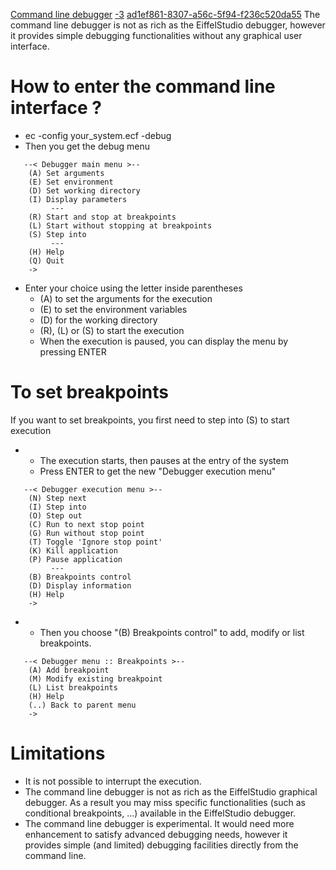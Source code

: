 [[Property:title|Command line debugger]]
[[Property:weight|-3]]
[[Property:uuid|ad1ef861-8307-a56c-5f94-f236c520da55]]
The command line debugger is not as rich as the EiffelStudio debugger, however it provides simple debugging functionalities without any graphical user interface.

= How to enter the command line interface ? =
* ec -config your_system.ecf -debug
* Then you get the debug menu
 	--< Debugger main menu >--
 	 (A) Set arguments
 	 (E) Set environment
 	 (D) Set working directory
 	 (I) Display parameters
 		  ---
 	 (R) Start and stop at breakpoints
 	 (L) Start without stopping at breakpoints
 	 (S) Step into
 		  ---
 	 (H) Help
 	 (Q) Quit
 	 ->

* Enter your choice using the letter inside parentheses
** (A) to set the arguments for the execution
** (E) to set the environment variables
** (D) for the working directory
** (R), (L) or (S) to start the execution
** When the execution is paused, you can display the menu by pressing ENTER

= To set breakpoints =
If you want to set breakpoints, you first need to step into (S) to start execution
** The execution starts, then pauses at the entry of the system
** Press ENTER to get the new "Debugger execution menu"
 	--< Debugger execution menu >--
 	 (N) Step next
 	 (I) Step into
 	 (O) Step out
 	 (C) Run to next stop point
 	 (G) Run without stop point
 	 (T) Toggle 'Ignore stop point'
 	 (K) Kill application
 	 (P) Pause application
 		  ---
 	 (B) Breakpoints control
 	 (D) Display information
 	 (H) Help
 	 ->

** Then you choose  "(B) Breakpoints control" to add, modify or list breakpoints.
 	--< Debugger menu :: Breakpoints >--
 	 (A) Add breakpoint
 	 (M) Modify existing breakpoint
 	 (L) List breakpoints
 	 (H) Help
  	 (..) Back to parent menu
 	 ->

= Limitations =
* It is not possible to interrupt the execution.
* The command line debugger is not as rich as the EiffelStudio graphical debugger. As a result you may miss specific functionalities (such as conditional breakpoints, ...) available in the EiffelStudio debugger.
* The command line debugger is experimental. It would need more enhancement to satisfy advanced debugging needs, however it provides simple (and limited) debugging facilities directly from the command line.


